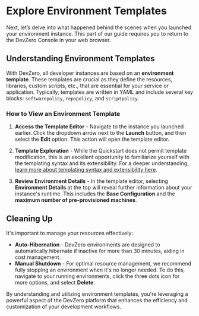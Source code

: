 # Explore Environment Templates

Next, let’s delve into what happened behind the scenes when you launched your environment instance. This part of our guide requires you to return to the DevZero Console in your web browser.

## Understanding Environment Templates

With DevZero, all developer instances are based on an **environment template**. These templates are crucial as they define the resources, libraries, custom scripts, etc., that are essential for your service or application. Typically, templates are written in YAML and include several key blocks: `softwarepolicy`, `repopolicy`, and `scriptpolicy`.

### How to View an Environment Template

1. **Access the Template Editor** - Navigate to the instance you launched earlier. Click the dropdown arrow next to the **Launch** button, and then select the **Edit** option. This action will open the template editor.

2. **Template Exploration** - While the Quickstart does not permit template modification, this is an excellent opportunity to familiarize yourself with the templating syntax and its extensibility. For a deeper understanding, [learn more about templating syntax and extensibility here](#).

3. **Review Environment Details** - In the template editor, selecting **Environment Details** at the top will reveal further information about your instance's runtime. This includes the **Base Configuration** and the **maximum number of pre-provisioned machines**.

## Cleaning Up

It's important to manage your resources effectively:

- **Auto-Hibernation** - DevZero environments are designed to automatically hibernate if inactive for more than 30 minutes, aiding in cost management.
- **Manual Shutdown** - For optimal resource management, we recommend fully stopping an environment when it's no longer needed. To do this, navigate to your running environments, click the three dots icon for more options, and select **Delete**.

By understanding and utilizing environment templates, you're leveraging a powerful aspect of the DevZero platform that enhances the efficiency and customization of your development workflows.
